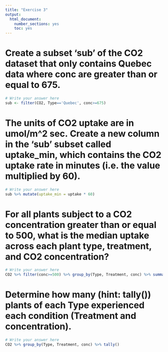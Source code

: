 ```yaml
---
title: "Exercise 3"
output:
  html_document:
    number_sections: yes
    toc: yes
---
```


# Create a subset 'sub' of the CO2 dataset that only contains Quebec data where conc are greater than or equal to 675.

```r
# Write your answer here
sub <- filter(CO2, Type=='Quebec', conc>=675)
```

# The units of CO2 uptake are in umol/m^2 sec. Create a new column in the 'sub' subset called uptake_min, which contains the CO2 uptake rate in minutes (i.e. the value multiplied by 60).

```r
# Write your answer here
sub %>% mutate(uptake_min = uptake * 60)
```

# For all plants subject to a CO2 concentration greater than or equal to 500, what is the median uptake across each plant type, treatment, and CO2 concentration?

```r
# Write your answer here
CO2 %>% filter(conc>=500) %>% group_by(Type, Treatment, conc) %>% summarize(med_uptake = median(uptake))
```

# Determine how many (hint: tally()) plants of each Type experienced each condition (Treatment and concentration).
```r
# Write your answer here
CO2 %>% group_by(Type, Treatment, conc) %>% tally()
```